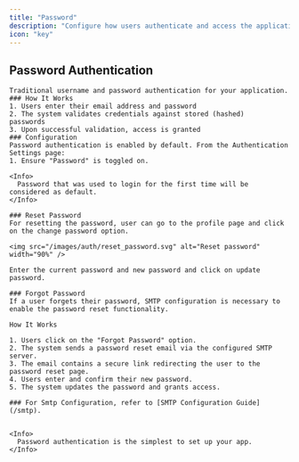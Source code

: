 ```yaml
---
title: "Password"
description: "Configure how users authenticate and access the application through password"
icon: "key"
---
```


## Password Authentication

    Traditional username and password authentication for your application.
    ### How It Works
    1. Users enter their email address and password
    2. The system validates credentials against stored (hashed)
    passwords
    3. Upon successful validation, access is granted
    ### Configuration
    Password authentication is enabled by default. From the Authentication
    Settings page:
    1. Ensure "Password" is toggled on.

    <Info>
      Password that was used to login for the first time will be considered as default.
    </Info>

    ### Reset Password
    For resetting the password, user can go to the profile page and click on the change password option.

    <img src="/images/auth/reset_password.svg" alt="Reset password" width="90%" />

    Enter the current password and new password and click on update password.

    ### Forgot Password
    If a user forgets their password, SMTP configuration is necessary to enable the password reset functionality.

    How It Works

    1. Users click on the "Forgot Password" option.
    2. The system sends a password reset email via the configured SMTP server.
    3. The email contains a secure link redirecting the user to the password reset page.
    4. Users enter and confirm their new password.
    5. The system updates the password and grants access.

    ### For Smtp Configuration, refer to [SMTP Configuration Guide](/smtp).


    <Info>
      Password authentication is the simplest to set up your app.
    </Info>
